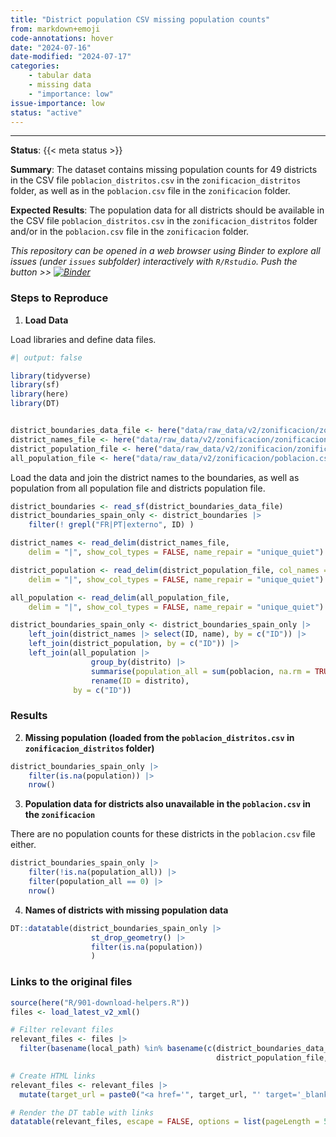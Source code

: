 ```yaml
---
title: "District population CSV missing population counts"
from: markdown+emoji
code-annotations: hover
date: "2024-07-16"
date-modified: "2024-07-17"
categories:
    - tabular data
    - missing data
    - "importance: low"
issue-importance: low
status: "active"
---
```


---

**Status**: {{< meta status >}}

**Summary**: The dataset contains missing population counts for 49 districts in the CSV file `poblacion_distritos.csv` in the `zonificacion_distritos` folder, as well as in the `poblacion.csv` file in the `zonificacion` folder.

**Expected Results**: The population data for all districts should be available in the CSV file `poblacion_distritos.csv` in the `zonificacion_distritos` folder and/or in the `poblacion.csv` file in the `zonificacion` folder.

*This repository can be opened in a web browser using Binder to explore all issues (under `issues` subfolder) interactively with `R/Rstudio`. Push the button >> [![Binder](https://mybinder.org/badge_logo.svg)](https://mybinder.org/v2/gh/e-kotov/mitma-data-issues/HEAD?urlpath=rstudio){target="_blank"}*

### Steps to Reproduce

1. **Load Data**

Load libraries and define data files.

```r
#| output: false

library(tidyverse)
library(sf)
library(here)
library(DT)


district_boundaries_data_file <- here("data/raw_data/v2/zonificacion/zonificacion_distritos/zonificacion_distritos.shp")
district_names_file <- here("data/raw_data/v2/zonificacion/zonificacion_distritos/nombres_distritos.csv")
district_population_file <- here("data/raw_data/v2/zonificacion/zonificacion_distritos/poblacion_distritos.csv")
all_population_file <- here("data/raw_data/v2/zonificacion/poblacion.csv")
```

Load the data and join the district names to the boundaries, as well as population from all population file and districts population file.


```r
district_boundaries <- read_sf(district_boundaries_data_file)
district_boundaries_spain_only <- district_boundaries |> 
    filter(! grepl("FR|PT|externo", ID) )

district_names <- read_delim(district_names_file,
    delim = "|", show_col_types = FALSE, name_repair = "unique_quiet")

district_population <- read_delim(district_population_file, col_names = c("ID", "population"),
    delim = "|", show_col_types = FALSE, name_repair = "unique_quiet")

all_population <- read_delim(all_population_file,
    delim = "|", show_col_types = FALSE, name_repair = "unique_quiet")

district_boundaries_spain_only <- district_boundaries_spain_only |>
    left_join(district_names |> select(ID, name), by = c("ID")) |> 
    left_join(district_population, by = c("ID")) |> 
    left_join(all_population |>
                  group_by(distrito) |>
                  summarise(population_all = sum(poblacion, na.rm = TRUE), .groups = "drop") |> 
                  rename(ID = distrito),
              by = c("ID"))
```

### Results

2. **Missing population (loaded from the `poblacion_distritos.csv` in `zonificacion_distritos` folder)**


```r
district_boundaries_spain_only |>
    filter(is.na(population)) |>
    nrow()
```


3. **Population data for districts also unavailable in the `poblacion.csv` in the `zonificacion` **

There are no population counts for these districts in the `poblacion.csv` file either.

```r
district_boundaries_spain_only |>
    filter(!is.na(population_all)) |>
    filter(population_all == 0) |> 
    nrow()
```


4. **Names of districts with missing population data**

```r
DT::datatable(district_boundaries_spain_only |>
                  st_drop_geometry() |> 
                  filter(is.na(population))
                  )
```



### Links to the original files

```r
source(here("R/901-download-helpers.R"))
files <- load_latest_v2_xml()

# Filter relevant files
relevant_files <- files |> 
  filter(basename(local_path) %in% basename(c(district_boundaries_data_file, district_names_file,
                                              district_population_file, all_population_file)) )

# Create HTML links
relevant_files <- relevant_files |> 
  mutate(target_url = paste0("<a href='", target_url, "' target='_blank'>", target_url, "</a>"))

# Render the DT table with links
datatable(relevant_files, escape = FALSE, options = list(pageLength = 5))
```


